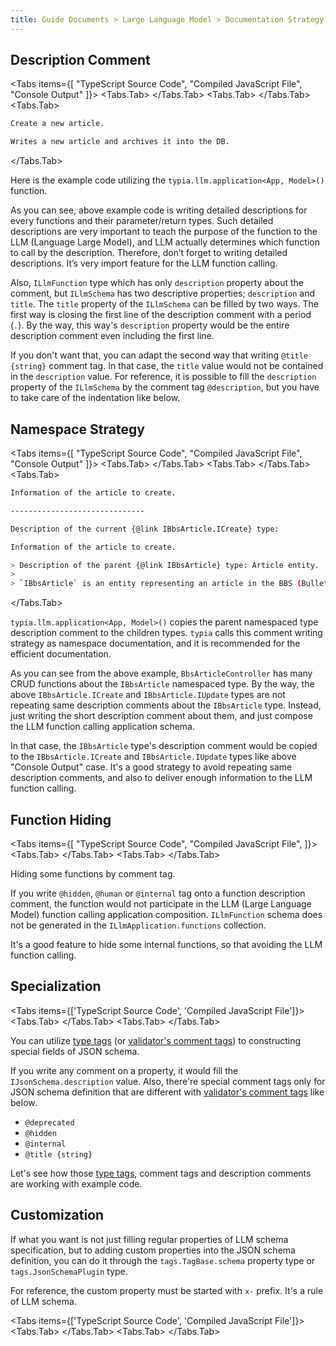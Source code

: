 ```yaml
---
title: Guide Documents > Large Language Model > Documentation Strategy
---
```



## Description Comment

<Tabs items={[
  "TypeScript Source Code", 
  "Compiled JavaScript File",
  "Console Output"
]}>
  <Tabs.Tab>
    <RemoteSource 
      url="https://raw.githubusercontent.com/samchon/typia/refs/heads/master/examples/src/llm/application-description.ts"
      filename="example/src/llm/application-description.ts"
      showLineNumbers
      highlight="11, 15-17" />
  </Tabs.Tab>
  <Tabs.Tab>
    <RemoteSource 
      url="https://raw.githubusercontent.com/samchon/typia/refs/heads/master/examples/bin/llm/application-description.js"
      filename="example/bin/llm/application-description.js"
      showLineNumbers />
  </Tabs.Tab>
  <Tabs.Tab>
```bash filename="Terminal"
Create a new article.

Writes a new article and archives it into the DB.
```
  </Tabs.Tab>
</Tabs>

Here is the example code utilizing the `typia.llm.application<App, Model>()` function.

As you can see, above example code is writing detailed descriptions for every functions and their parameter/return types. Such detailed descriptions are very important to teach the purpose of the function to the LLM (Language Large Model), and LLM actually determines which function to call by the description. Therefore, don’t forget to writing detailed descriptions. It’s very import feature for the LLM function calling.

Also, `ILlmFunction` type which has only `description` property about the comment, but `ILlmSchema` has two descriptive properties; `description` and `title`. The `title` property of the `ILlmSchema` can be filled by two ways. The first way is closing the first line of the description comment with a period (`.`). By the way, this way's `description` property would be the entire description comment even including the first line. 

If you don't want that, you can adapt the second way that writing `@title {string}` comment tag. In that case, the `title` value would not be contained in the `description` value. For reference, it is possible to fill the `description` property of the `ILlmSchema` by the comment tag `@description`, but you have to take care of the indentation like below.

<RemoteSource 
  url="https://raw.githubusercontent.com/samchon/typia/refs/heads/master/examples/src/llm/IMember.ts"
  filename="examples/src/llm/IMember.ts"
  showLineNumbers />

## Namespace Strategy

<Tabs items={[
  "TypeScript Source Code", 
  "Compiled JavaScript File",
  "Console Output"
]}>
  <Tabs.Tab>
    <RemoteSource 
      url="https://raw.githubusercontent.com/samchon/typia/refs/heads/master/examples/src/llm/application-namespace.ts"
      filename="example/src/llm/application-namespace.ts"
      showLineNumbers
      highlight="11, 13-18, 35-38, 65-70" />
  </Tabs.Tab>
  <Tabs.Tab>
    <RemoteSource 
      url="https://raw.githubusercontent.com/samchon/typia/refs/heads/master/examples/bin/llm/application-namespace.js"
      filename="example/bin/llm/application-namespace.js"
      showLineNumbers />
  </Tabs.Tab>
  <Tabs.Tab>
```bash filename="Terminal"
Information of the article to create.

------------------------------

Description of the current {@link IBbsArticle.ICreate} type:

Information of the article to create.

> Description of the parent {@link IBbsArticle} type: Article entity.
> 
> `IBbsArticle` is an entity representing an article in the BBS (Bulletin Board System).
```
  </Tabs.Tab>
</Tabs>

`typia.llm.application<App, Model>()` copies the parent namespaced type description comment to the children types. `typia` calls this comment writing strategy as namespace documentation, and it is recommended for the efficient documentation.

As you can see from the above example, `BbsArticleController` has many CRUD functions about the `IBbsArticle` namespaced type. By the way, the above `IBbsArticle.ICreate` and `IBbsArticle.IUpdate` types are not repeating same description comments about the `IBbsArticle` type. Instead, just writing the short description comment about them, and just compose the LLM function calling application schema.

In that case, the `IBbsArticle` type's description comment would be copied to the `IBbsArticle.ICreate` and `IBbsArticle.IUpdate` types like above "Console Output" case. It's a good strategy to avoid repeating same description comments, and also to deliver enough information to the LLM function calling.

## Function Hiding

<Tabs items={[
    "TypeScript Source Code",
    "Compiled JavaScript File",
  ]}>
  <Tabs.Tab>
    <RemoteSource 
      url="https://raw.githubusercontent.com/samchon/typia/refs/heads/master/examples/src/llm/application-hidden.ts"
      filename="example/src/llm/application-hidden.ts"
      showLineNumbers
      highlight="36, 52, 72" />
  </Tabs.Tab>
  <Tabs.Tab>
    <RemoteSource 
      url="https://raw.githubusercontent.com/samchon/typia/refs/heads/master/examples/bin/llm/application-hidden.js"
      filename="example/bin/llm/application-hidden.js"
      showLineNumbers />
  </Tabs.Tab>
</Tabs>

Hiding some functions by comment tag.

If you write `@hidden`, `@human` or `@internal` tag onto a function description comment, the function would not participate in the LLM (Large Language Model) function calling application composition. `ILlmFunction` schema does not be generated in the `ILlmApplication.functions` collection.

It's a good feature to hide some internal functions, so that avoiding the LLM function calling.

## Specialization

<Tabs items={['TypeScript Source Code', 'Compiled JavaScript File']}>
  <Tabs.Tab>
    <RemoteSource
      url="https://raw.githubusercontent.com/samchon/typia/refs/heads/master/examples/src/llm/schema-special.ts"
      filename="example/src/llm/schema-special.ts"
      showLineNumbers />
  </Tabs.Tab>
  <Tabs.Tab>
    <RemoteSource
      url="https://raw.githubusercontent.com/samchon/typia/refs/heads/master/examples/bin/llm/schema-special.js"
      filename="example/bin/llm/schema-special.js"
      showLineNumbers />
  </Tabs.Tab>
</Tabs>

You can utilize [type tags](../validators/tags/#type-tags) (or [validator's comment tags](../validators/tags/#comment-tags)) to constructing special fields of JSON schema. 

If you write any comment on a property, it would fill the `IJsonSchema.description` value. Also, there're special comment tags only for JSON schema definition that are different with [validator's comment tags](../validators/tags/#comment-tags) like below.

  - `@deprecated`
  - `@hidden`
  - `@internal`
  - `@title {string}`

Let's see how those [type tags](../validators/tags/#type-tags), comment tags and description comments are working with example code.

## Customization

If what you want is not just filling regular properties of LLM schema specification, but to adding custom properties into the JSON schema definition, you can do it through the `tags.TagBase.schema` property type or `tags.JsonSchemaPlugin` type. 

For reference, the custom property must be started with `x-` prefix. It's a rule of LLM schema.

<Tabs items={['TypeScript Source Code', 'Compiled JavaScript File']}>
  <Tabs.Tab>
    <RemoteSource 
      url="https://raw.githubusercontent.com/samchon/typia/refs/heads/master/examples/src/llm/schema-custom.ts"
      filename="example/src/llm/schema-custom.ts"
      showLineNumbers
      highlight="12-14, 18, 22-23" />
  </Tabs.Tab>
  <Tabs.Tab>
    <RemoteSource 
      url="https://raw.githubusercontent.com/samchon/typia/refs/heads/master/examples/bin/llm/schema-custom.js"
      filename="example/bin/llm/schema-custom.js"
      showLineNumbers
      highlight="7, 11" />
  </Tabs.Tab>
</Tabs>
